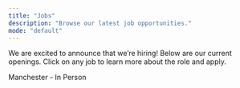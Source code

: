 ```yaml
---
title: "Jobs"
description: "Browse our latest job opportunities."
mode: "default"
---
```


We are excited to announce that we’re hiring! Below are our current openings. Click on any job to learn more about the role and apply.


<Card title="Growth Hacker" href="./jobs/growth-hacker">
  Manchester - In Person
</Card>

